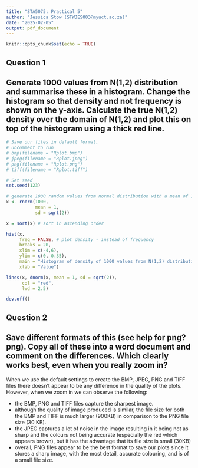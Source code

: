 ```yaml
---
title: "STA5075: Practical 5"
author: "Jessica Stow (STWJES003@myuct.ac.za)"
date: "2025-02-05"
output: pdf_document
---
```


```r
knitr::opts_chunk$set(echo = TRUE)
```

## Question 1
## Generate 1000 values from N(1,2) distribution and summarise these in a histogram. Change the histogram so that density and not frequency is shown on the y-axis. Calculate the true N(1,2) density over the domain of N(1,2) and plot this on top of the histogram using a thick red line.

```r
# Save our files in default format, 
# uncomment to run
# bmp(filename = "Rplot.bmp")
# jpeg(filename = "Rplot.jpeg")
# png(filename = "Rplot.png")
# tiff(filename = "Rplot.tiff")

# Set seed
set.seed(123)

# generate 1000 random values from normal distribution with a mean of 1 and a variance of 2
x <- rnorm(1000, 
           mean = 1, 
           sd = sqrt(2))

x = sort(x) # sort in ascending order

hist(x,
     freq = FALSE, # plot density - instead of frequency
     breaks = 20,
     xlim = c(-4,6),
     ylim = c(0, 0.35),
     main = "Histogram of density of 1000 values from N(1,2) distribution",
     xlab = "Value")

lines(x, dnorm(x, mean = 1, sd = sqrt(2)), 
      col = "red",
      lwd = 2.5)

dev.off()
```

## Question 2
## Save different formats of this (see help for png?png). Copy all of these into a word document and comment on the differences. Which clearly works best, even when you really zoom in?

When we use the default settings to create the BMP, JPEG, PNG and TIFF files there doesn't appear to be any difference in the quality of the plots. However, when we zoom in we can observe the following:

- the BMP, PNG and TIFF files capture the sharpest image.  
- although the quality of image produced is similar, the file size for both the BMP and TIFF is much larger (900KB) in comparison to the PNG file size (30 KB).   
- the JPEG captures a lot of noise in the image resulting in it being not as sharp and the colours not being accurate (especially the red which appears brown), but it has the advantage that its file size is small (30KB)   
- overall, PNG files appear to be the best format to save our plots since it stores a sharp image, with the most detail, accurate colouring, and is of a small file size.



